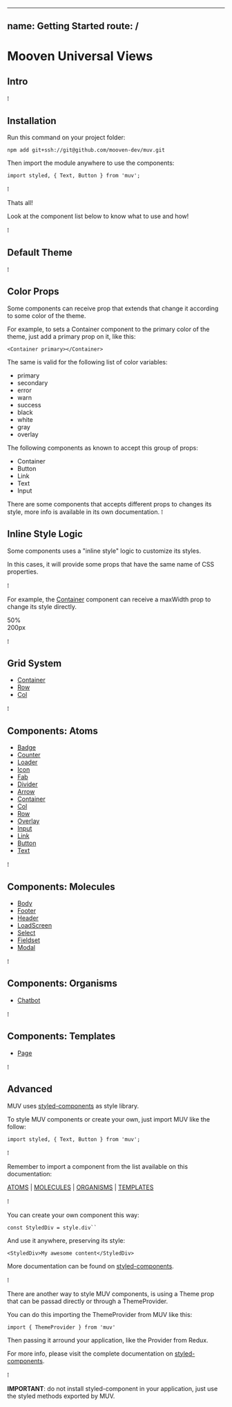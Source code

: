 
---
name: Getting Started
route: /
---



# **M**ooven **U**niversal **V**iews


## Intro

⁞

## Installation

Run this command on your project folder:

`npm add git+ssh://git@github.com/mooven-dev/muv.git`

Then import the module anywhere to use the components:

`import styled, { Text, Button } from 'muv';`

⁞

Thats all! 

Look at the component list below to know what to use and how!

⁞

## Default Theme

⁞

## Color Props

Some components can receive prop that extends that change it according to some color of the theme.

For example, to sets a Container component to the primary color of the theme, just add a primary prop on it, like this:

`<Container primary></Container>`

The same is valid for the following list of color variables:

- primary
- secondary
- error
- warn
- success
- black
- white
- gray
- overlay

The following components as known to accept this group of props:

- Container
- Button
- Link
- Text
- Input

There are some components that accepts different props to changes its style, more info is available in its own documentation.
⁞

## Inline Style Logic

Some components uses a "inline style" logic to customize its styles. 

In this cases, it will provide some props that have the same name of CSS properties.

⁞

For example, the [Container](/view) component can receive a maxWidth prop to change its style directly.

<Playground>
  <Container bordered hasContent maxWidth='50%'>50%</Container>
  <br/>
  <Container bordered hasContent maxWidth='200px'>200px</Container>
</Playground>

⁞

## Grid System

- [Container](/container)
- [Row](/row)
- [Col](/col)

⁞

## Components: Atoms
- [Badge](/badge)
- [Counter](/counter)
- [Loader](/loader)
- [Icon](/icon)
- [Fab](/fab)
- [Divider](/divider)
- [Arrow](/arrow)
- [Container](/container)
- [Col](/col)
- [Row](/row)
- [Overlay](/overlay)
- [Input](/input)
- [Link](/link)
- [Button](/button)
- [Text](/text)

⁞

## Components: Molecules
- [Body](/body)
- [Footer](/footer)
- [Header](/header)
- [LoadScreen](/loadScreen)
- [Select](/select)
- [Fieldset](/fieldset)
- [Modal](/modal)

⁞

## Components: Organisms
- [Chatbot](/chatbot)

⁞

## Components: Templates
- [Page](/page)

⁞

## Advanced

MUV uses [styled-components](https://www.styled-components.com/) as style library.

To style MUV components or create your own, just import MUV like the follow:

`import styled, { Text, Button } from 'muv';`

⁞

Remember to import a component from the list available on this documentation:

[ATOMS](/#atoms) | [MOLECULES](/#molecules) | [ORGANISMS](/#organisms) | [TEMPLATES](/#templates)

⁞

You can create your own component this way:

`const StyledDiv = style.div`` `

And use it anywhere, preserving its style:

`<StyledDiv>My awesome content</StyledDiv> `

More documentation can be found on [styled-components](https://www.styled-components.com/).

⁞

There are another way to style MUV components, is using a Theme prop that can  be passad directly or through a ThemeProvider.

You can do this importing the ThemeProvider from MUV like this:

`import { ThemeProvider } from 'muv'`

Then passing it arround your application, like the Provider from Redux.

For more info, please visit the complete documentation on [styled-components](https://www.styled-components.com/docs/advanced).

⁞

**IMPORTANT**: do not install styled-component in your application, just use the styled methods exported by MUV.